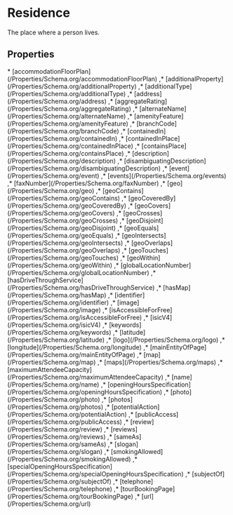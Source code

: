 # Residence

The place where a person lives.

## Properties

<Grid>
* [accommodationFloorPlan](/Properties/Schema.org/accommodationFloorPlan)
,* [additionalProperty](/Properties/Schema.org/additionalProperty)
,* [additionalType](/Properties/Schema.org/additionalType)
,* [address](/Properties/Schema.org/address)
,* [aggregateRating](/Properties/Schema.org/aggregateRating)
,* [alternateName](/Properties/Schema.org/alternateName)
,* [amenityFeature](/Properties/Schema.org/amenityFeature)
,* [branchCode](/Properties/Schema.org/branchCode)
,* [containedIn](/Properties/Schema.org/containedIn)
,* [containedInPlace](/Properties/Schema.org/containedInPlace)
,* [containsPlace](/Properties/Schema.org/containsPlace)
,* [description](/Properties/Schema.org/description)
,* [disambiguatingDescription](/Properties/Schema.org/disambiguatingDescription)
,* [event](/Properties/Schema.org/event)
,* [events](/Properties/Schema.org/events)
,* [faxNumber](/Properties/Schema.org/faxNumber)
,* [geo](/Properties/Schema.org/geo)
,* [geoContains](/Properties/Schema.org/geoContains)
,* [geoCoveredBy](/Properties/Schema.org/geoCoveredBy)
,* [geoCovers](/Properties/Schema.org/geoCovers)
,* [geoCrosses](/Properties/Schema.org/geoCrosses)
,* [geoDisjoint](/Properties/Schema.org/geoDisjoint)
,* [geoEquals](/Properties/Schema.org/geoEquals)
,* [geoIntersects](/Properties/Schema.org/geoIntersects)
,* [geoOverlaps](/Properties/Schema.org/geoOverlaps)
,* [geoTouches](/Properties/Schema.org/geoTouches)
,* [geoWithin](/Properties/Schema.org/geoWithin)
,* [globalLocationNumber](/Properties/Schema.org/globalLocationNumber)
,* [hasDriveThroughService](/Properties/Schema.org/hasDriveThroughService)
,* [hasMap](/Properties/Schema.org/hasMap)
,* [identifier](/Properties/Schema.org/identifier)
,* [image](/Properties/Schema.org/image)
,* [isAccessibleForFree](/Properties/Schema.org/isAccessibleForFree)
,* [isicV4](/Properties/Schema.org/isicV4)
,* [keywords](/Properties/Schema.org/keywords)
,* [latitude](/Properties/Schema.org/latitude)
,* [logo](/Properties/Schema.org/logo)
,* [longitude](/Properties/Schema.org/longitude)
,* [mainEntityOfPage](/Properties/Schema.org/mainEntityOfPage)
,* [map](/Properties/Schema.org/map)
,* [maps](/Properties/Schema.org/maps)
,* [maximumAttendeeCapacity](/Properties/Schema.org/maximumAttendeeCapacity)
,* [name](/Properties/Schema.org/name)
,* [openingHoursSpecification](/Properties/Schema.org/openingHoursSpecification)
,* [photo](/Properties/Schema.org/photo)
,* [photos](/Properties/Schema.org/photos)
,* [potentialAction](/Properties/Schema.org/potentialAction)
,* [publicAccess](/Properties/Schema.org/publicAccess)
,* [review](/Properties/Schema.org/review)
,* [reviews](/Properties/Schema.org/reviews)
,* [sameAs](/Properties/Schema.org/sameAs)
,* [slogan](/Properties/Schema.org/slogan)
,* [smokingAllowed](/Properties/Schema.org/smokingAllowed)
,* [specialOpeningHoursSpecification](/Properties/Schema.org/specialOpeningHoursSpecification)
,* [subjectOf](/Properties/Schema.org/subjectOf)
,* [telephone](/Properties/Schema.org/telephone)
,* [tourBookingPage](/Properties/Schema.org/tourBookingPage)
,* [url](/Properties/Schema.org/url)

</Grid>

